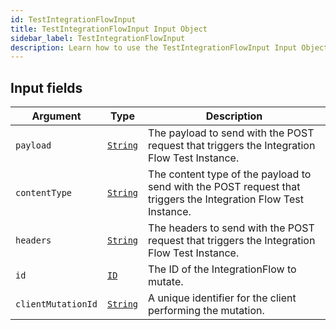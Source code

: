 ```yaml
---
id: TestIntegrationFlowInput
title: TestIntegrationFlowInput Input Object
sidebar_label: TestIntegrationFlowInput
description: Learn how to use the TestIntegrationFlowInput Input Object for 's API.
---
```


## Input fields

| Argument           | Type                                     | Description                                                                                                     |
| ------------------ | ---------------------------------------- | --------------------------------------------------------------------------------------------------------------- |
| `payload`          | [`String`](api/schema/scalar/String.mdx) | The payload to send with the POST request that triggers the Integration Flow Test Instance.                     |
| `contentType`      | [`String`](api/schema/scalar/String.mdx) | The content type of the payload to send with the POST request that triggers the Integration Flow Test Instance. |
| `headers`          | [`String`](api/schema/scalar/String.mdx) | The headers to send with the POST request that triggers the Integration Flow Test Instance.                     |
| `id`               | [`ID`](api/schema/scalar/ID.mdx)         | The ID of the IntegrationFlow to mutate.                                                                        |
| `clientMutationId` | [`String`](api/schema/scalar/String.mdx) | A unique identifier for the client performing the mutation.                                                     |
